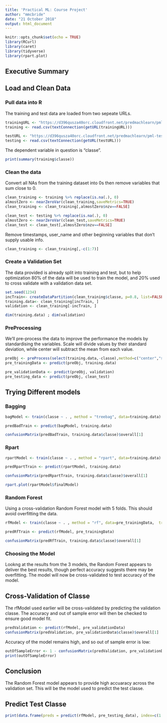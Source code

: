 ---
title: 'Practical ML: Course Project'
author: "mmcbride"
date: "21 October 2018"
output: html_document
---

```{r setup, include=FALSE}
knitr::opts_chunk$set(echo = TRUE)
library(RCurl)
library(caret)
library(tidyverse)
library(rpart.plot)
```

## Executive Summary


## Load and Clean Data

### Pull data into R

The training and test data are loaded from two sepeate URLs.
```{r, cache = TRUE}

trainingURL <- "https://d396qusza40orc.cloudfront.net/predmachlearn/pml-training.csv"
training <- read.csv(textConnection(getURL(trainingURL)))

testURL <- "https://d396qusza40orc.cloudfront.net/predmachlearn/pml-testing.csv"
testing <- read.csv(textConnection(getURL(testURL)))
```

The dependent variable in question is "classe". 

```{r, include = TRUE}
print(summary(training$classe))
```

### Clean the data
Convert all NAs from the training dataset into 0s then remove variables that sum close to 0.

```{r, include=TRUE, echo=TRUE}

clean_training <- training %>% replace(is.na(.), 0)
almostZero <- nearZeroVar(clean_training,saveMetrics=TRUE)
clean_training <- clean_training[,almostZero$nzv==FALSE]

clean_test <- testing %>% replace(is.na(.), 0)
almostZero <- nearZeroVar(clean_test,saveMetrics=TRUE)
clean_test <- clean_test[,almostZero$nzv==FALSE]
```

Remove timestamps, user_name and other beginning variables that don't supply usable info.

```{r, include=TRUE, echo=FALSE}
clean_training <- clean_training[,-c(1:7)]
```

### Create a Validation Set

The data provided is already split into training and test, but to help optimization 80% of the data will be used to train the model, and 20% used to cross validate with a validation data set.

```{r, include=TRUE, echo = TRUE, cache = TRUE}
set.seed(1234)
incTrain<- createDataPartition(clean_training$classe, p=0.8, list=FALSE)
training.data<- clean_training[incTrain, ]
validation <- clean_training[-incTrain, ]

dim(training.data) ; dim(validation)
```

### PreProcessing

We'll pre-process the data to improve the performance the models by standardising the variables. Scale will divide values by their standard deviation, while center will subtract the mean from each value.

```{r preprocess, include=TRUE, echo=TRUE, cache = TRUE}
preObj <- preProcess(select(training.data,-classe),method=c("center","scale"))
pre_trainingData <- predict(preObj, training.data)

pre_validationData <- predict(preObj, validation)
pre_testing_data <- predict(preObj, clean_test)
```

## Trying Different models

### Bagging

```{r bag, cache=TRUE, echo=TRUE, include=TRUE}
bagModel <- train(classe ~ . , method = "treebag", data=training.data)

predBadTrain <- predict(bagModel, training.data)

confusionMatrix(predBadTrain, training.data$classe)$overall[1]


```

### Rpart

```{r rpart ,cache=TRUE, include=TRUE, echo=TRUE}
rpartModel <- train(classe ~ . , method = "rpart", data=training.data)

predRpartTrain <- predict(rpartModel, training.data)

confusionMatrix(predRpartTrain, training.data$classe)$overall[1]


```


```{r rpartplot ,echo=TRUE, include=TRUE}
rpart.plot(rpartModel$finalModel)
```



### Random Forest

Using a cross-validation Random Forest model with 5 folds. This should avoid overfitting the data.
```{r rf, echo=TRUE,include=TRUE, cache=TRUE}
rfModel <- train(classe ~ . , method = "rf", data=pre_trainingData,  trControl=trainControl(method='cv'), number=5, allowParallel=TRUE, importance=TRUE )

predRfTrain <- predict(rfModel, pre_trainingData)

confusionMatrix(predRfTrain, training.data$classe)$overall[1]

```

### Choosing the Model

Lookng at the results from the 3 models, the Random Forest appears to deliver the best results, though perfect accuracy suggests there may be overfitting. The model will now be cross-validated to test accuracy of the model.

## Cross-Validation of Classe

The rfModel used earlier will be cross-validated by predicting the validation classe. The accuracy and out of sample error will then be checked to ensure good model fit.

```{r validate , echo=TRUE,include=TRUE,cache=TRUE}
predValidation <- predict(rfModel, pre_validationData)
confusionMatrix(predValidation, pre_validationData$classe)$overall[1]
```
Accuracy of the model remains high, and so out of sample error is low:

```{r cross-validate , echo=TRUE,include=TRUE,cache=TRUE}
outOfSampleError <- 1 - confusionMatrix(predValidation, pre_validationData$classe)$overall[1]
print(outOfSampleError)
```




## Conclusion

The Random Forest model appears to provide high accuaracy across the validation set. This will be the model used to predict the test classe.


## Predict Test Classe
```{r conclusion, include=TRUE, echo=TRUE}
print(data.frame(preds = predict(rfModel, pre_testing_data), index=c(1:20)))
```